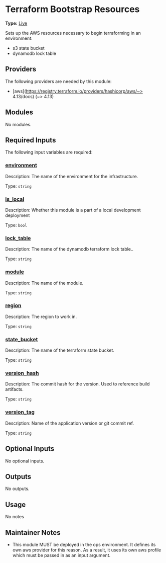 # Terraform Bootstrap Resources

**Type:** [Live](./overview)

Sets up the AWS resources necessary to begin terraforming in an environment:

- s3 state bucket
- dynamodb lock table

## Providers

The following providers are needed by this module:

-  [aws](https://registry.terraform.io/providers/hashicorp/aws/~> 4.13/docs) (~> 4.13)

## Modules

No modules.

## Required Inputs

The following input variables are required:

### <a name="input_environment"></a> [environment](#input\_environment)

Description: The name of the environment for the infrastructure.

Type: `string`

### <a name="input_is_local"></a> [is\_local](#input\_is\_local)

Description: Whether this module is a part of a local development deployment

Type: `bool`

### <a name="input_lock_table"></a> [lock\_table](#input\_lock\_table)

Description: The name of the dynamodb terraform lock table..

Type: `string`

### <a name="input_module"></a> [module](#input\_module)

Description: The name of the module.

Type: `string`

### <a name="input_region"></a> [region](#input\_region)

Description: The region to work in.

Type: `string`

### <a name="input_state_bucket"></a> [state\_bucket](#input\_state\_bucket)

Description: The name of the terraform state bucket.

Type: `string`

### <a name="input_version_hash"></a> [version\_hash](#input\_version\_hash)

Description: The commit hash for the version. Used to reference build artifacts.

Type: `string`

### <a name="input_version_tag"></a> [version\_tag](#input\_version\_tag)

Description: Name of the application version or git commit ref.

Type: `string`

## Optional Inputs

No optional inputs.

## Outputs

No outputs.

## Usage

No notes

## Maintainer Notes

- This module MUST be deployed in the ops environment. It defines its own aws provider for this reason.
  As a result, it uses its own aws profile which must be passed in as an input argument.
